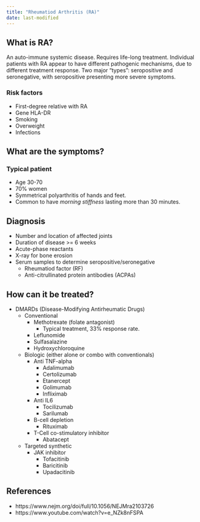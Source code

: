 ```yaml
---
title: "Rheumatiod Arthritis (RA)"
date: last-modified
---
```


## What is RA?

An auto-immune systemic disease.
Requires life-long treatment.
Individual patients with RA appear to have different pathogenic mechanisms, due to different treatment response.
Two major "types": seropositive and seronegative, with seropositive presenting more severe symptoms.

### Risk factors

* First-degree relative with RA
* Gene HLA-DR
* Smoking
* Overweight
* Infections

## What are the symptoms?

### Typical patient

* Age 30-70
* 70% women
* Symmetrical polyarthritis of hands and feet.
* Common to have *morning stiffness* lasting more than 30 minutes.

## Diagnosis

* Number and location of affected joints
* Duration of disease >= 6 weeks
* Acute-phase reactants
* X-ray for bone erosion
* Serum samples to determine seropositive/seronegative
  * Rheumatiod factor (RF)
  * Anti-citrullinated protein antibodies (ACPAs)

## How can it be treated?

* DMARDs (Disease-Modifying Antirheumatic Drugs)
  * Conventional
    * Methotrexate (folate antagonist)
      * Typical treatment, 33% response rate.
    * Leflunomide
    * Sulfasalazine
    * Hydroxychloroquine
  * Biologic (either alone or combo with conventionals)
    * Anti TNF-alpha
      * Adalimumab
      * Certolizumab
      * Etanercept
      * Golimumab
      * Infliximab
    * Anti IL6
      * Tocilizumab
      * Sarilumab
    * B-cell depletion
      * Rituximab
    * T-Cell co-stimulatory inhibitor
      * Abatacept
  * Targeted synthetic
    * JAK inhibitor
      * Tofacitinib
      * Baricitinib
      * Upadacitinib

## References

* https://www.nejm.org/doi/full/10.1056/NEJMra2103726
* https://www.youtube.com/watch?v=e_NZk8nFSPA

